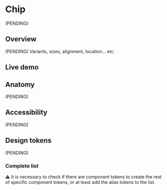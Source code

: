 


<Meta title="Components/Chip" />

# Chip

(PENDING)

## Overview

(PENDING) Variants, sizes, alignment, location... etc.

## Live demo

<LiveDemo
  story={Stories.Example}
  urlHtml="https://devoinc.github.io/genesys-styles"
  urlReact="https://devoinc.github.io/genesys-ui/?path=/docs/components-core-form-chip--docs"
/>

## Anatomy

(PENDING)

## Accessibility

(PENDING)

## Design tokens

(PENDING)

### Complete list

⚠️ It is necessary to check if there are component tokens to create the rest of specific component tokens, or at least add the alias tokens to the list.

<DesignTokensList componentName="chip" />
